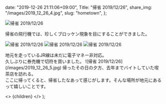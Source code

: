 
  date: "2019-12-26 21:11:06+09:00",
  Title: "帰省 2019/12/26",
  share_img: "/images/2019_12_26_4.jpg",
  slug: "hometown",
};

![帰省 2019/12/26](/images/2019_12_26_2.jpg)

<span className="caption">
  帰省の飛行機では、珍しくブロッケン現象を目にすることができました。
</span>

![帰省 2019/12/26](/images/2019_12_26_1.jpg)
![帰省 2019/12/26](/images/2019_12_26_3.jpg)
![帰省 2019/12/26](/images/2019_12_26_4.jpg)

<span className="caption">
  地元を走っているJR線は未だに電子マネー非対応。
  <br />
  久しぶりに券売機で切符を買いました。
</span>
![帰省 2019/12/26](/images/2019_12_26_5.jpg)
<span className="caption">
  帰ったその日の夕方、去年までバイトしていた喫茶店を訪れる。
  <br />
  ここに帰ってくると、帰省したなあって感じがします。そんな場所が地元にあるって嬉しいことです。
</span>

  <>
    <Head>
      <title>{meta.Title} | 異郷好実</title>
    </Head>
    <PostLayout meta={meta}>{children}</PostLayout>
  </>
);
